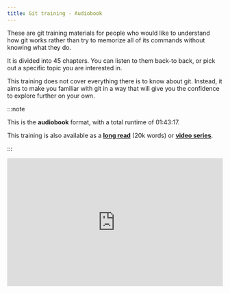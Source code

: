 ```yaml
---
title: Git training - Audiobook
---
```


These are git training materials for people who would like to understand how
git works rather than try to memorize all of its commands without knowing what
they do.

It is divided into 45 chapters. You can listen to them back-to back, or pick
out a specific topic you are interested in.

This training does not cover everything there is to know about git.  Instead,
it aims to make you familiar with git in a way that will give you the
confidence to explore further on your own.

:::note

This is the **audiobook** format, with a total runtime of 01:43:17.

This training is also available as a **[long read][text]** (20k
words) or **[video series][video]**.

:::


<iframe className="w-full aspect-[16/9]"
  width="100%" height="300" scrolling="no" frameBorder="no" allow="autoplay"
src="https://w.soundcloud.com/player/?url=https%3A//api.soundcloud.com/playlists/1609337203&color=%23171717&auto_play=false&hide_related=false&show_comments=true&show_user=true&show_reposts=false&show_teaser=true"
  ></iframe>
<div></div>




[text]: /training/git/
[audio]: /training/git/audio/
[video]: /training/git/video/
